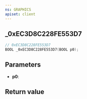 ```yaml
---
ns: GRAPHICS
apiset: client
---
```

## _0xEC3D8C228FE553D7

```c
// 0xEC3D8C228FE553D7
BOOL _0xEC3D8C228FE553D7(BOOL p0);
```


## Parameters
* **p0**:

## Return value